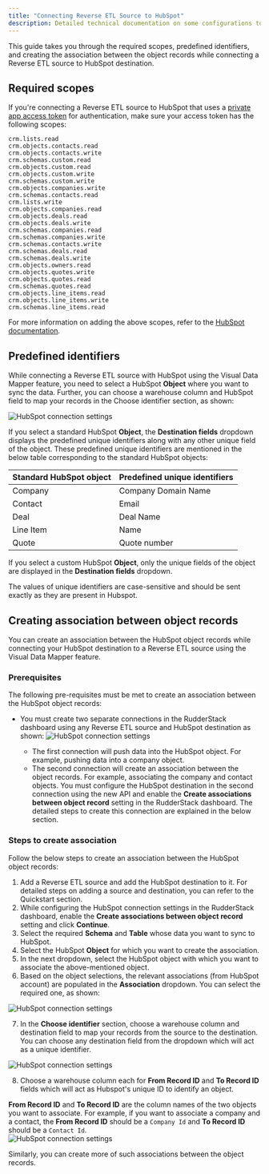 ```yaml
---
title: "Connecting Reverse ETL Source to HubSpot"
description: Detailed technical documentation on some configurations to use while connecting a Reverse ETL source with HubSpot destination.
---
```


This guide takes you through the required scopes, predefined identifiers, and creating the association between the object records while connecting a Reverse ETL source to HubSpot destination.

## Required scopes

If you're connecting a <Link to="/sources/reverse-etl/">Reverse ETL</Link> source to HubSpot that uses a <a href="https://developers.hubspot.com/docs/api/intro-to-auth#private-app-access-tokens">private app access token</a> for authentication, make sure your access token has the following scopes:

```
crm.lists.read
crm.objects.contacts.read
crm.objects.contacts.write
crm.schemas.custom.read
crm.objects.custom.read
crm.objects.custom.write
crm.schemas.custom.write
crm.objects.companies.write
crm.schemas.contacts.read
crm.lists.write
crm.objects.companies.read
crm.objects.deals.read
crm.objects.deals.write
crm.schemas.companies.read
crm.schemas.companies.write
crm.schemas.contacts.write
crm.schemas.deals.read
crm.schemas.deals.write
crm.objects.owners.read
crm.objects.quotes.write
crm.objects.quotes.read
crm.schemas.quotes.read
crm.objects.line_items.read
crm.objects.line_items.write
crm.schemas.line_items.read
```

<div class="infoBlock">
For more information on adding the above scopes, refer to the <a href="https://developers.hubspot.com/docs/api/migrate-an-api-key-integration-to-a-private-app#create-a-new-private-app">HubSpot documentation</a>.
</div>

## Predefined identifiers

While connecting a <Link to="/sources/reverse-etl/">Reverse ETL</Link> source with HubSpot using the <Link to="/sources/reverse-etl/features/visual-data-mapper/">Visual Data Mapper</Link> feature, you need to select a HubSpot **Object** where you want to sync the data. Further, you can choose a warehouse column and HubSpot field to map your records in the <Link to="/sources/reverse-etl/features/visual-data-mapper/#choosing-the-identifier">Choose identifier</Link> section, as shown:

<img src="../../../assets/event-stream-destinations/predefined_object_hubspot.png" alt="HubSpot connection settings"/>

If you select a standard HubSpot **Object**, the **Destination fields** dropdown displays the predefined unique identifiers along with any other unique field of the object. These predefined unique identifiers are mentioned in the below table corresponding to the standard HubSpot objects:

| Standard HubSpot object | Predefined unique identifiers   |
| :------------------ | :------------ | 
| Company     | Company Domain Name     | 
| Contact      | Email      |
| Deal     | Deal Name     | 
| Line Item      | Name      |
| Quote     | Quote number     | 

If you select a custom HubSpot **Object**, only the unique fields of the object are displayed in the **Destination fields** dropdown.

<div class="infoBlock">
The values of unique identifiers are case-sensitive and should be sent exactly as they are present in Hubspot.
</div>

## Creating association between object records

You can create an association between the HubSpot object records while connecting your HubSpot destination to a <Link to="/sources/reverse-etl/">Reverse ETL</Link> source using the <Link to="/sources/reverse-etl/features/visual-data-mapper/">Visual Data Mapper</Link> feature.

### Prerequisites

The following pre-requisites must be met to create an association between the HubSpot object records:

- You must create two separate connections in the RudderStack dashboard using any Reverse ETL source and HubSpot destination as shown:
    <img src="../../../assets/event-stream-destinations/hubspot-connections.png" alt="HubSpot connection settings"/>

    - The first connection will push data into the HubSpot object. For example, pushing data into a company object. 
    - The second connection will create an association between the object records. For example, associating the company and contact objects. You must configure the HubSpot destination in the second connection using the <Link to="/destinations/streaming-destinations/hubspot/setting-up-hubspot-in-rudderstack/#new-api">new API</Link> and enable the **Create associations between object record** setting in the RudderStack dashboard. The detailed steps to create this connection are explained in the below section.

### Steps to create association 

Follow the below steps to create an association between the HubSpot object records:

1. Add a Reverse ETL source and add the HubSpot destination to it. For detailed steps on adding a source and destination, you can refer to the <Link to="https://www.rudderstack.com/docs/get-started/quickstart/">Quickstart</Link> section.
2. While configuring the <Link to="/destinations/streaming-destinations/hubspot/setting-up-hubspot-in-rudderstack/#new-api">HubSpot connection settings</Link> in the RudderStack dashboard, enable the **Create associations between object record** setting and click **Continue**.
3. Select the required **Schema** and **Table** whose data you want to sync to HubSpot.
4. Select the HubSpot **Object** for which you want to create the association. 
5. In the next dropdown, select the HubSpot object with which you want to associate the above-mentioned object.
6. Based on the object selections, the relevant associations (from HubSpot account) are populated in the **Association** dropdown. You can select the required one, as shown:

<img src="../../../assets/event-stream-destinations/sync-associations-hubspot.png" alt="HubSpot connection settings"/>

7. In the **Choose identifier** section,  choose a warehouse column and destination field to map your records from the source to the destination. You can choose any destination field from the dropdown which will act as a unique identifier.

<img src="../../../assets/event-stream-destinations/unique-identifier-hubspot-1.png" alt="HubSpot connection settings"/>

8. Choose a warehouse column each for **From Record ID** and **To Record ID** fields which will act as Hubspot's unique ID to identify an object.

<div class="infoBlock">
<strong>From Record ID</strong> and <strong>To Record ID</strong> are the column names of the two objects you want to associate. For example, if you want to associate a company and a contact, the <strong>From Record ID</strong> should be a <code class="inline-code">Company Id</code> and <strong>To Record ID</strong> should be a <code class="inline-code">Contact Id</code>.
</div>


<img src="../../../assets/event-stream-destinations/unique-identifier-hubspot.png" alt="HubSpot connection settings"/>

Similarly, you can create more of such associations between the object records.